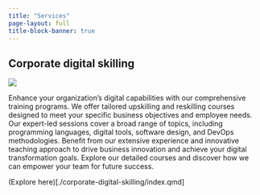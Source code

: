 ```yaml
---
title: "Services"
page-layout: full
title-block-banner: true
---
```


## Corporate digital skilling

![](corporate-digital-skilling/bubblesort.webp){fig-alt="Bubble sort abstract representation" fig-align="center"}

Enhance your organization's digital capabilities with our comprehensive training programs. We offer tailored upskilling and reskilling courses designed to meet your specific business objectives and employee needs. Our expert-led sessions cover a broad range of topics, including programming languages, digital tools, software design, and DevOps methodologies. Benefit from our extensive experience and innovative teaching approach to drive business innovation and achieve your digital transformation goals. Explore our detailed courses and discover how we can empower your team for future success.

(Explore here)[./corporate-digital-skilling/index.qmd]

<div class="sharethis-inline-follow-buttons"></div>
